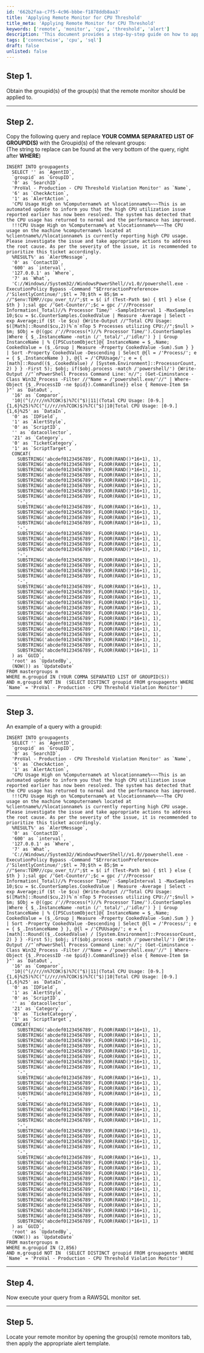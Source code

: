 ```yaml
---
id: '662b2faa-c7f5-4c96-bbbe-f1878ddb8aa3'
title: 'Applying Remote Monitor for CPU Threshold'
title_meta: 'Applying Remote Monitor for CPU Threshold'
keywords: ['remote', 'monitor', 'cpu', 'threshold', 'alert']
description: 'This document provides a step-by-step guide on how to apply a remote monitor for CPU threshold violations in ConnectWise Automate. It includes instructions on obtaining group IDs, constructing SQL queries, and executing them to set up alerts for high CPU usage.'
tags: ['connectwise', 'cpu', 'sql']
draft: false
unlisted: false
---
```

## Step 1.
Obtain the groupid(s) of the group(s) that the remote monitor should be applied to.

---

## Step 2.
Copy the following query and replace **YOUR COMMA SEPARATED LIST OF GROUPID(S)** with the Groupid(s) of the relevant groups:  
(The string to replace can be found at the very bottom of the query, right after **WHERE**)

```
INSERT INTO groupagents 
  SELECT '' as `AgentID`,
  `groupid` as `GroupID`,
  '0' as `SearchID`,
  'ProVal - Production - CPU Threshold Violation Monitor' as `Name`,
  '6' as `CheckAction`,
  '1' as `AlertAction`,
  'CPU Usage High on %Computername% at %locationname%~~~This is an automated update to inform you that the high CPU utilization issue reported earlier has now been resolved. The system has detected that the CPU usage has returned to normal and the performance has improved.
  !!!CPU Usage High on %Computername% at %locationname%~~~The CPU usage on the machine %computername% located at %clientname%//%locationname% is currently reporting high CPU usage. Please investigate the issue and take appropriate actions to address the root cause. As per the severity of the issue, it is recommended to prioritize this ticket accordingly.
  %RESULT%' as `AlertMessage`,
  '0' as `ContactID`,
  '600' as `interval`,
  '127.0.0.1' as `Where`,
  '7' as `What`,
  'C://Windows//System32//WindowsPowerShell//v1.0//powershell.exe -ExecutionPolicy Bypass -Command "$ErroractionPreference= /'SilentlyContinue/';$tl = 70;$th = 85;$m = //"$env:TEMP//cpu_over_t//";$t = $( if (Test-Path $m) { $tl } else { $th } );sal gpc /'Get-Counter/';$c = gpc /'//Processor Information(_Total)//% Processor Time/' -SampleInterval 1 -MaxSamples 10;$cu = $c.CounterSamples.CookedValue | Measure -Average | Select -exp Average;if ($t -le $cu) {Write-Output //"Total CPU Usage: $([Math]::Round($cu,2))%`n`nTop 5 Processes utilizing CPU://";$null > $m; $Obj = @((gpc /'//Process(*)//% Processor Time/').CounterSamples |Where { $_.InstanceName -notin (/'_total/',/'idle/') } | Group InstanceName | % {[PSCustomObject]@{ InstanceName = $_.Name; CookedValue = ($_.Group | Measure -Property CookedValue -Sum).Sum } } | Sort -Property CookedValue -Descending | Select @{l = /'Process/'; e = { $_.InstanceName } }, @{l = /'CPUUsage/'; e = { [math]::Round(($_.CookedValue) / [System.Environment]::ProcessorCount, 2) } } -First 5); $obj; if($obj.process -match /'powershell/') {Write-Output //"`nPowerShell Process Command Line:`n//"; (Get-Ciminstance -Class Win32_Process -Filter //"Name = /'powershell.exe/'//" | Where-Object {$_.ProcessID -ne $pid}).Commandline}} else { Remove-Item $m }"' as `DataOut`,
  '16' as `Comparor`,
  '10|(^(//r//n%7COK)$)%7C(^$)|11|(Total CPU Usage: [0-9.]{1,6}%25)%7C(^(//r//n%7COK)$)%7C(^$)|10|Total CPU Usage: [0-9.]{1,6}%25' as `DataIn`,
  '0' as `IDField`,
  '1' as `AlertStyle`,
  '0' as `ScriptID`,
  '' as `datacollector`,
  '21' as `Category`,
  '0' as `TicketCategory`,
  '1' as `ScriptTarget`,
  CONCAT(
    SUBSTRING('abcdef0123456789', FLOOR(RAND()*16+1), 1),
    SUBSTRING('abcdef0123456789', FLOOR(RAND()*16+1), 1),
    SUBSTRING('abcdef0123456789', FLOOR(RAND()*16+1), 1),
    SUBSTRING('abcdef0123456789', FLOOR(RAND()*16+1), 1),
    SUBSTRING('abcdef0123456789', FLOOR(RAND()*16+1), 1),
    SUBSTRING('abcdef0123456789', FLOOR(RAND()*16+1), 1),
    SUBSTRING('abcdef0123456789', FLOOR(RAND()*16+1), 1),
    SUBSTRING('abcdef0123456789', FLOOR(RAND()*16+1), 1),
    '-',
    SUBSTRING('abcdef0123456789', FLOOR(RAND()*16+1), 1),
    SUBSTRING('abcdef0123456789', FLOOR(RAND()*16+1), 1),
    SUBSTRING('abcdef0123456789', FLOOR(RAND()*16+1), 1),
    SUBSTRING('abcdef0123456789', FLOOR(RAND()*16+1), 1),
    '-',
    SUBSTRING('abcdef0123456789', FLOOR(RAND()*16+1), 1),
    SUBSTRING('abcdef0123456789', FLOOR(RAND()*16+1), 1),
    SUBSTRING('abcdef0123456789', FLOOR(RAND()*16+1), 1),
    SUBSTRING('abcdef0123456789', FLOOR(RAND()*16+1), 1),
    '-',
    SUBSTRING('abcdef0123456789', FLOOR(RAND()*16+1), 1),
    SUBSTRING('abcdef0123456789', FLOOR(RAND()*16+1), 1),
    SUBSTRING('abcdef0123456789', FLOOR(RAND()*16+1), 1),
    SUBSTRING('abcdef0123456789', FLOOR(RAND()*16+1), 1),
    '-',
    SUBSTRING('abcdef0123456789', FLOOR(RAND()*16+1), 1),
    SUBSTRING('abcdef0123456789', FLOOR(RAND()*16+1), 1),
    SUBSTRING('abcdef0123456789', FLOOR(RAND()*16+1), 1),
    SUBSTRING('abcdef0123456789', FLOOR(RAND()*16+1), 1),
    SUBSTRING('abcdef0123456789', FLOOR(RAND()*16+1), 1),
    SUBSTRING('abcdef0123456789', FLOOR(RAND()*16+1), 1),
    SUBSTRING('abcdef0123456789', FLOOR(RAND()*16+1), 1),
    SUBSTRING('abcdef0123456789', FLOOR(RAND()*16+1), 1),
    SUBSTRING('abcdef0123456789', FLOOR(RAND()*16+1), 1),
    SUBSTRING('abcdef0123456789', FLOOR(RAND()*16+1), 1),
    SUBSTRING('abcdef0123456789', FLOOR(RAND()*16+1), 1),
    SUBSTRING('abcdef0123456789', FLOOR(RAND()*16+1), 1),
    SUBSTRING('abcdef0123456789', FLOOR(RAND()*16+1), 1)
  ) as `GUID`,
  'root' as `UpdatedBy`,
  (NOW()) as `UpdateDate`
FROM mastergroups m
WHERE m.groupid IN (YOUR COMMA SEPARATED LIST OF GROUPID(S))
AND m.groupid NOT IN  (SELECT DISTINCT groupid FROM groupagents WHERE `Name` = 'ProVal - Production - CPU Threshold Violation Monitor')
```

---

## Step 3.
An example of a query with a groupid:

```
INSERT INTO groupagents 
  SELECT '' as `AgentID`,
  `groupid` as `GroupID`,
  '0' as `SearchID`,
  'ProVal - Production - CPU Threshold Violation Monitor' as `Name`,
  '6' as `CheckAction`,
  '1' as `AlertAction`,
  'CPU Usage High on %Computername% at %locationname%~~~This is an automated update to inform you that the high CPU utilization issue reported earlier has now been resolved. The system has detected that the CPU usage has returned to normal and the performance has improved.
  !!!CPU Usage High on %Computername% at %locationname%~~~The CPU usage on the machine %computername% located at %clientname%//%locationname% is currently reporting high CPU usage. Please investigate the issue and take appropriate actions to address the root cause. As per the severity of the issue, it is recommended to prioritize this ticket accordingly.
  %RESULT%' as `AlertMessage`,
  '0' as `ContactID`,
  '600' as `interval`,
  '127.0.0.1' as `Where`,
  '7' as `What`,
  'C://Windows//System32//WindowsPowerShell//v1.0//powershell.exe -ExecutionPolicy Bypass -Command "$ErroractionPreference= /'SilentlyContinue/';$tl = 70;$th = 85;$m = //"$env:TEMP//cpu_over_t//";$t = $( if (Test-Path $m) { $tl } else { $th } );sal gpc /'Get-Counter/';$c = gpc /'//Processor Information(_Total)//% Processor Time/' -SampleInterval 1 -MaxSamples 10;$cu = $c.CounterSamples.CookedValue | Measure -Average | Select -exp Average;if ($t -le $cu) {Write-Output //"Total CPU Usage: $([Math]::Round($cu,2))%`n`nTop 5 Processes utilizing CPU://";$null > $m; $Obj = @((gpc /'//Process(*)//% Processor Time/').CounterSamples |Where { $_.InstanceName -notin (/'_total/',/'idle/') } | Group InstanceName | % {[PSCustomObject]@{ InstanceName = $_.Name; CookedValue = ($_.Group | Measure -Property CookedValue -Sum).Sum } } | Sort -Property CookedValue -Descending | Select @{l = /'Process/'; e = { $_.InstanceName } }, @{l = /'CPUUsage/'; e = { [math]::Round(($_.CookedValue) / [System.Environment]::ProcessorCount, 2) } } -First 5); $obj; if($obj.process -match /'powershell/') {Write-Output //"`nPowerShell Process Command Line:`n//"; (Get-Ciminstance -Class Win32_Process -Filter //"Name = /'powershell.exe/'//" | Where-Object {$_.ProcessID -ne $pid}).Commandline}} else { Remove-Item $m }"' as `DataOut`,
  '16' as `Comparor`,
  '10|(^(//r//n%7COK)$)%7C(^$)|11|(Total CPU Usage: [0-9.]{1,6}%25)%7C(^(//r//n%7COK)$)%7C(^$)|10|Total CPU Usage: [0-9.]{1,6}%25' as `DataIn`,
  '0' as `IDField`,
  '1' as `AlertStyle`,
  '0' as `ScriptID`,
  '' as `datacollector`,
  '21' as `Category`,
  '0' as `TicketCategory`,
  '1' as `ScriptTarget`,
  CONCAT(
    SUBSTRING('abcdef0123456789', FLOOR(RAND()*16+1), 1),
    SUBSTRING('abcdef0123456789', FLOOR(RAND()*16+1), 1),
    SUBSTRING('abcdef0123456789', FLOOR(RAND()*16+1), 1),
    SUBSTRING('abcdef0123456789', FLOOR(RAND()*16+1), 1),
    SUBSTRING('abcdef0123456789', FLOOR(RAND()*16+1), 1),
    SUBSTRING('abcdef0123456789', FLOOR(RAND()*16+1), 1),
    SUBSTRING('abcdef0123456789', FLOOR(RAND()*16+1), 1),
    SUBSTRING('abcdef0123456789', FLOOR(RAND()*16+1), 1),
    '-',
    SUBSTRING('abcdef0123456789', FLOOR(RAND()*16+1), 1),
    SUBSTRING('abcdef0123456789', FLOOR(RAND()*16+1), 1),
    SUBSTRING('abcdef0123456789', FLOOR(RAND()*16+1), 1),
    SUBSTRING('abcdef0123456789', FLOOR(RAND()*16+1), 1),
    '-',
    SUBSTRING('abcdef0123456789', FLOOR(RAND()*16+1), 1),
    SUBSTRING('abcdef0123456789', FLOOR(RAND()*16+1), 1),
    SUBSTRING('abcdef0123456789', FLOOR(RAND()*16+1), 1),
    SUBSTRING('abcdef0123456789', FLOOR(RAND()*16+1), 1),
    '-',
    SUBSTRING('abcdef0123456789', FLOOR(RAND()*16+1), 1),
    SUBSTRING('abcdef0123456789', FLOOR(RAND()*16+1), 1),
    SUBSTRING('abcdef0123456789', FLOOR(RAND()*16+1), 1),
    SUBSTRING('abcdef0123456789', FLOOR(RAND()*16+1), 1),
    '-',
    SUBSTRING('abcdef0123456789', FLOOR(RAND()*16+1), 1),
    SUBSTRING('abcdef0123456789', FLOOR(RAND()*16+1), 1),
    SUBSTRING('abcdef0123456789', FLOOR(RAND()*16+1), 1),
    SUBSTRING('abcdef0123456789', FLOOR(RAND()*16+1), 1),
    SUBSTRING('abcdef0123456789', FLOOR(RAND()*16+1), 1),
    SUBSTRING('abcdef0123456789', FLOOR(RAND()*16+1), 1),
    SUBSTRING('abcdef0123456789', FLOOR(RAND()*16+1), 1),
    SUBSTRING('abcdef0123456789', FLOOR(RAND()*16+1), 1),
    SUBSTRING('abcdef0123456789', FLOOR(RAND()*16+1), 1),
    SUBSTRING('abcdef0123456789', FLOOR(RAND()*16+1), 1),
    SUBSTRING('abcdef0123456789', FLOOR(RAND()*16+1), 1),
    SUBSTRING('abcdef0123456789', FLOOR(RAND()*16+1), 1),
    SUBSTRING('abcdef0123456789', FLOOR(RAND()*16+1), 1)
  ) as `GUID`,
  'root' as `UpdatedBy`,
  (NOW()) as `UpdateDate`
FROM mastergroups m
WHERE m.groupid IN (2,856)
AND m.groupid NOT IN  (SELECT DISTINCT groupid FROM groupagents WHERE `Name` = 'ProVal - Production - CPU Threshold Violation Monitor')
```

---

## Step 4.
Now execute your query from a RAWSQL monitor set.

---

## Step 5.
Locate your remote monitor by opening the group(s) remote monitors tab, then apply the appropriate alert template.











